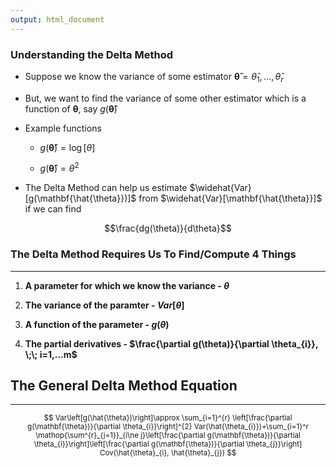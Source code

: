 ```yaml
---
output: html_document
---
```


### Understanding the Delta Method

- Suppose we know the variance of some estimator  $\mathbf{\hat{\theta}}=\hat{\theta}_{1},...,\hat{\theta}_{r}$

- But, we want to find the variance of some other estimator which is a function of $\mathbf{\theta}$, say $g(\mathbf{\hat{\theta}})$

- Example functions 

    + $g(\mathbf{\hat{\theta}})=\log[\theta]$

    + $g(\mathbf{\hat{\theta}})=\theta^2$

- The Delta Method can help us estimate $\widehat{Var}[g(\mathbf{\hat{\theta}})]$ from $\widehat{Var}[\mathbf{\hat{\theta}}]$ if we can find

$$\frac{dg(\theta)}{d\theta}$$

### The Delta Method Requires Us To Find/Compute 4 Things

<hr/>

1) <red>__A parameter for which we know the variance - $\theta$__</red>

2) <purple>__The variance of the paramter - $Var[\theta]$__</purple>

2) <blue>__A function of the parameter - $g(\theta)$__</blue>

3) <green>__The partial derivatives - $\frac{\partial g(\theta)}{\partial \theta_{i}}, \;\; i=1,...m$__</green>


## The General Delta Method Equation

<hr/>

<small>
$$ 
Var\left[g(\hat{\theta})\right]\approx \sum_{i=1}^{r} \left[\frac{\partial g(\mathbf{\theta})}{\partial \theta_{i}}\right]^{2} Var(\hat{\theta_{i}})+\sum_{i=1}^r \mathop{\sum^{r}_{j=1}}_{i\ne j}\left[\frac{\partial g(\mathbf{\theta})}{\partial \theta_{i}}\right]\left[\frac{\partial g(\mathbf{\theta})}{\partial \theta_{j}}\right] Cov(\hat{\theta}_{i}, \hat{\theta}_{j})
$$
</small>
